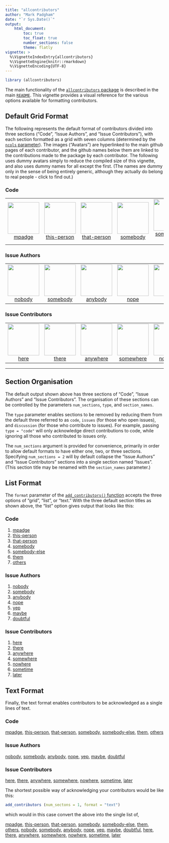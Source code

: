 ```yaml
---
title: "allcontributors"
author: "Mark Padgham"
date: "`r Sys.Date()`"
output: 
    html_document:
        toc: true
        toc_float: true
        number_sections: false
        theme: flatly
vignette: >
  %\VignetteIndexEntry{allcontributors}
  %\VignetteEngine{knitr::rmarkdown}
  %\VignetteEncoding{UTF-8}
---
```



```r
library (allcontributors)
```

The main functionality of the [`allcontributors`
package](https://github.com/ropensci/allcontributors) is described in the
main [`README`](https://docs.ropensci.org/allcontributors/). This vignette
provides a visual reference for the various options available for formatting
contributors.


## Default Grid Format

The following represents the default format of contributors divided into three
sections ("Code", "Issue Authors", and "Issue Contributors"), with each section
formatted as a grid with seven columns (determined by the [`ncols`
parameter](https://docs.ropensci.org/allcontributors/reference/add_contributors.html)).
The images ("Avatars") are hyperlinked to the main github pages of each
contributor, and the github names below them are linked to the contributions
made to the package by each contributor. The following uses dummy avatars
simply to reduce the compiled size of this vignette, and also uses dummy names
for all except the first. (The names are dummy only in the sense of being
entirely generic, although they actually do belong to real people - click to
find out.)



### Code

<table>

<tr>
<td align="center">
<a href="https://github.com/mpadge">
<img src="https://github.com/identicons/0.png" width="100px;" alt=""/>
</a><br>
<a href="https://github.com/ropensci/allcontributors/commits?author=mpadge">mpadge</a>
</td>
<td align="center">
<a href="https://github.com/this-person">
<img src="https://github.com/identicons/1.png" width="100px;" alt=""/>
</a><br>
<a href="https://github.com/ropensci/allcontributors/commits?author=this-person">this-person</a>
</td>
<td align="center">
<a href="https://github.com/that-person">
<img src="https://github.com/identicons/2.png" width="100px;" alt=""/>
</a><br>
<a href="https://github.com/ropensci/allcontributors/commits?author=that-person">that-person</a>
</td>
<td align="center">
<a href="https://github.com/somebody">
<img src="https://github.com/identicons/3.png" width="100px;" alt=""/>
</a><br>
<a href="https://github.com/ropensci/allcontributors/commits?author=somebody">somebody</a>
</td>
<td align="center">
<a href="https://github.com//somebody-else">
<img src="https://github.com/identicons/4.png" width="100px;" alt=""/>
</a><br>
<a href="https://github.com/ropensci/allcontributors/commits?author=somebody-else">somebody-else</a>
</td>
<td align="center">
<a href="https://github.com/them">
<img src="https://github.com/identicons/5.png" width="100px;" alt=""/>
</a><br>
<a href="https://github.com/ropensci/allcontributors/commits?author=them">them</a>
</td>
<td align="center">
<a href="https://github.com/others">
<img src="https://github.com/identicons/6.png" width="100px;" alt=""/>
</a><br>
<a href="https://github.com/ropensci/allcontributors/commits?author=others">others</a>
</td>
</tr>

</table>


### Issue Authors

<table>

<tr>
<td align="center">
<a href="https://github.com/nobody">
<img src="https://github.com/identicons/7.png" width="100px;" alt=""/>
</a><br>
<a href="https://github.com/ropensci/allcontributors/issues?q=is%3Aissue+author%3Anobody">nobody</a>
</td>
<td align="center">
<a href="https://github.com/somebody">
<img src="https://github.com/identicons/8.png" width="100px;" alt=""/>
</a><br>
<a href="https://github.com/ropensci/allcontributors/issues?q=is%3Aissue+author%3Asomebody">somebody</a>
</td>
<td align="center">
<a href="https://github.com/anybody">
<img src="https://github.com/identicons/9.png" width="100px;" alt=""/>
</a><br>
<a href="https://github.com/ropensci/allcontributors/issues?q=is%3Aissue+author%3Aanybody">anybody</a>
</td>
<td align="center">
<a href="https://github.com/nope">
<img src="https://github.com/identicons/10.png" width="100px;" alt=""/>
</a><br>
<a href="https://github.com/ropensci/allcontributors/issues?q=is%3Aissue+author%3Anope">nope</a>
</td>
<td align="center">
<a href="https://github.com/yep">
<img src="https://github.com/identicons/11.png" width="100px;" alt=""/>
</a><br>
<a href="https://github.com/ropensci/allcontributors/issues?q=is%3Aissue+author%3Ayep">yep</a>
</td>
<td align="center">
<a href="https://github.com/maybe">
<img src="https://github.com/identicons/12.png" width="100px;" alt=""/>
</a><br>
<a href="https://github.com/ropensci/allcontributors/issues?q=is%3Aissue+author%3Amaybe">maybe</a>
</td>
<td align="center">
<a href="https://github.com/doubtful">
<img src="https://github.com/identicons/13.png" width="100px;" alt=""/>
</a><br>
<a href="https://github.com/ropensci/allcontributors/issues?q=is%3Aissue+author%3Adoubtful">doubtful</a>
</td>
</tr>

</table>


### Issue Contributors

<table>

<tr>

<td align="center">
<a href="https://github.com/here">
<img src="https://github.com/identicons/14.png" width="100px;" alt=""/>
</a><br>
<a href="https://github.com/ropensci/allcontributors/issues?q=is%3Aissue+commenter%3Ahere">here</a>
</td>
<td align="center">
<a href="https://github.com/there">
<img src="https://github.com/identicons/15.png" width="100px;" alt=""/>
</a><br>
<a href="https://github.com/ropensci/allcontributors/issues?q=is%3Aissue+commenter%3Athere">there</a>
</td>
<td align="center">
<a href="https://github.com/anywhere">
<img src="https://github.com/identicons/16.png" width="100px;" alt=""/>
</a><br>
<a href="https://github.com/ropensci/allcontributors/issues?q=is%3Aissue+commenter%3Aanywhere">anywhere</a>
</td>
<td align="center">
<a href="https://github.com/somewhere">
<img src="https://github.com/identicons/17.png" width="100px;" alt=""/>
</a><br>
<a href="https://github.com/ropensci/allcontributors/issues?q=is%3Aissue+commenter%3Asomewhere">somewhere</a>
</td>
<td align="center">
<a href="https://github.com/nowhere">
<img src="https://github.com/identicons/18.png" width="100px;" alt=""/>
</a><br>
<a href="https://github.com/ropensci/allcontributors/issues?q=is%3Aissue+commenter%3Anowhere">nowhere</a>
</td>
<td align="center">
<a href="https://github.com/sometime">
<img src="https://github.com/identicons/19.png" width="100px;" alt=""/>
</a><br>
<a href="https://github.com/ropensci/allcontributors/issues?q=is%3Aissue+commenter%3Asometime">sometime</a>
</td>
<td align="center">
<a href="https://github.com/later">
<img src="https://github.com/identicons/20.png" width="100px;" alt=""/>
</a><br>
<a href="https://github.com/ropensci/allcontributors/issues?q=is%3Aissue+commenter%3Alater">later</a>
</td>

</tr>

</table>

---

## Section Organisation

The default output shown above has three sections of "Code", "Issue Authors"
and "Issue Contributors". The organisation of these sections can be controlled
by the parameters `num_sections`, `type`, and `section_names`.

The `type` parameter enables sections to be removed by reducing them from the
default three referred to as `code`, `issues` (for those who open issues), and
`discussion` (for those who contribute to issues). For example, passing `type =
"code"` will only acknowledge direct contributions to code, while ignoring all
those who contributed to issues only.

The `num_sections` argument is provided for convenience, primarily in order to
allow default formats to have either one, two, or three sections. Specifying
`num_sections = 2` will by default collapse the "Issue Authors" and "Issue
Contributors" sections into a single section named "Issues". (This section title
may be renamed with the `section_names` parameter.) 

## List Format 

The `format` parameter of the [`add_contributors()`
function](https://docs.ropensci.org/allcontributors/reference/add_contributors.html)
accepts the three options of "grid", "list", or "text." With the three default
section titles as shown above, the "list" option gives output that looks like this:


### Code

<ol>

<li><a href="https://github.com/ropensci/allcontributors/commits?author=mpadge">mpadge</a></li>
<li><a href="https://github.com/ropensci/allcontributors/commits?author=this-person">this-person</a></li>
<li><a href="https://github.com/ropensci/allcontributors/commits?author=that-person">that-person</a></li>
<li><a href="https://github.com/ropensci/allcontributors/commits?author=somebody">somebody</a></li>
<li><a href="https://github.com/ropensci/allcontributors/commits?author=somebody-else">somebody-else</a></li>
<li><a href="https://github.com/ropensci/allcontributors/commits?author=them">them</a></li>
<li><a href="https://github.com/ropensci/allcontributors/commits?author=others">others</a></li>

</ol>


### Issue Authors

<ol>

<li><a href="https://github.com/ropensci/allcontributors/issues?q=is%3Aissue+author%3Anobody">nobody</a></li>
<li><a href="https://github.com/ropensci/allcontributors/issues?q=is%3Aissue+author%3Asomebody">somebody</a></li>
<li><a href="https://github.com/ropensci/allcontributors/issues?q=is%3Aissue+author%3Aanybody">anybody</a></li>
<li><a href="https://github.com/ropensci/allcontributors/issues?q=is%3Aissue+author%3Anope">nope</a></li>
<li><a href="https://github.com/ropensci/allcontributors/issues?q=is%3Aissue+author%3Ayep">yep</a></li>
<li><a href="https://github.com/ropensci/allcontributors/issues?q=is%3Aissue+author%3Amaybe">maybe</a></li>
<li><a href="https://github.com/ropensci/allcontributors/issues?q=is%3Aissue+author%3Adoubtful">doubtful</a></li>

</ol>


### Issue Contributors

<ol>

<li><a href="https://github.com/ropensci/allcontributors/issues?q=is%3Aissue+commenter%3Ahere">here</a></li>
<li><a href="https://github.com/ropensci/allcontributors/issues?q=is%3Aissue+commenter%3Athere">there</a></li>
<li><a href="https://github.com/ropensci/allcontributors/issues?q=is%3Aissue+commenter%3Aanywhere">anywhere</a></li>
<li><a href="https://github.com/ropensci/allcontributors/issues?q=is%3Aissue+commenter%3Asomewhere">somewhere</a></li>
<li><a href="https://github.com/ropensci/allcontributors/issues?q=is%3Aissue+commenter%3Anowhere">nowhere</a></li>
<li><a href="https://github.com/ropensci/allcontributors/issues?q=is%3Aissue+commenter%3Asometime">sometime</a></li>
<li><a href="https://github.com/ropensci/allcontributors/issues?q=is%3Aissue+commenter%3Alater">later</a></li>

</ol>

## Text Format 

Finally, the text format enables contributors to be acknowledged as a single
lines of text.


### Code


<a href="https://github.com/ropensci/allcontributors/commits?author=mpadge">mpadge</a>, 
<a href="https://github.com/ropensci/allcontributors/commits?author=this-person">this-person</a>, 
<a href="https://github.com/ropensci/allcontributors/commits?author=that-person">that-person</a>, 
<a href="https://github.com/ropensci/allcontributors/commits?author=somebody">somebody</a>, 
<a href="https://github.com/ropensci/allcontributors/commits?author=somebody-else">somebody-else</a>, 
<a href="https://github.com/ropensci/allcontributors/commits?author=them">them</a>, 
<a href="https://github.com/ropensci/allcontributors/commits?author=others">others</a> 



### Issue Authors


<a href="https://github.com/ropensci/allcontributors/issues?q=is%3Aissue+author%3Anobody">nobody</a>, 
<a href="https://github.com/ropensci/allcontributors/issues?q=is%3Aissue+author%3Asomebody">somebody</a>, 
<a href="https://github.com/ropensci/allcontributors/issues?q=is%3Aissue+author%3Aanybody">anybody</a>, 
<a href="https://github.com/ropensci/allcontributors/issues?q=is%3Aissue+author%3Anope">nope</a>, 
<a href="https://github.com/ropensci/allcontributors/issues?q=is%3Aissue+author%3Ayep">yep</a>, 
<a href="https://github.com/ropensci/allcontributors/issues?q=is%3Aissue+author%3Amaybe">maybe</a>, 
<a href="https://github.com/ropensci/allcontributors/issues?q=is%3Aissue+author%3Adoubtful">doubtful</a> 


### Issue Contributors


<a href="https://github.com/ropensci/allcontributors/issues?q=is%3Aissue+commenter%3Ahere">here</a>, 
<a href="https://github.com/ropensci/allcontributors/issues?q=is%3Aissue+commenter%3Athere">there</a>, 
<a href="https://github.com/ropensci/allcontributors/issues?q=is%3Aissue+commenter%3Aanywhere">anywhere</a>, 
<a href="https://github.com/ropensci/allcontributors/issues?q=is%3Aissue+commenter%3Asomewhere">somewhere</a>, 
<a href="https://github.com/ropensci/allcontributors/issues?q=is%3Aissue+commenter%3Anowhere">nowhere</a>, 
<a href="https://github.com/ropensci/allcontributors/issues?q=is%3Aissue+commenter%3Asometime">sometime</a>, 
<a href="https://github.com/ropensci/allcontributors/issues?q=is%3Aissue+commenter%3Alater">later</a>

The shortest possible way of acknowledging your contributors would be like this:
```r
add_contributors (num_sectons = 1, format = "text")
```
which would in this case convert the above into the single list of,

<a href="https://github.com/ropensci/allcontributors/commits?author=mpadge">mpadge</a>, 
<a href="https://github.com/ropensci/allcontributors/commits?author=this-person">this-person</a>, 
<a href="https://github.com/ropensci/allcontributors/commits?author=that-person">that-person</a>, 
<a href="https://github.com/ropensci/allcontributors/commits?author=somebody">somebody</a>, 
<a href="https://github.com/ropensci/allcontributors/commits?author=somebody-else">somebody-else</a>, 
<a href="https://github.com/ropensci/allcontributors/commits?author=them">them</a>, 
<a href="https://github.com/ropensci/allcontributors/commits?author=others">others</a>,
<a href="https://github.com/ropensci/allcontributors/issues?q=is%3Aissue+author%3Anobody">nobody</a>, 
<a href="https://github.com/ropensci/allcontributors/issues?q=is%3Aissue+author%3Asomebody">somebody</a>, 
<a href="https://github.com/ropensci/allcontributors/issues?q=is%3Aissue+author%3Aanybody">anybody</a>, 
<a href="https://github.com/ropensci/allcontributors/issues?q=is%3Aissue+author%3Anope">nope</a>, 
<a href="https://github.com/ropensci/allcontributors/issues?q=is%3Aissue+author%3Ayep">yep</a>, 
<a href="https://github.com/ropensci/allcontributors/issues?q=is%3Aissue+author%3Amaybe">maybe</a>, 
<a href="https://github.com/ropensci/allcontributors/issues?q=is%3Aissue+author%3Adoubtful">doubtful</a>,
<a href="https://github.com/ropensci/allcontributors/issues?q=is%3Aissue+commenter%3Ahere">here</a>, 
<a href="https://github.com/ropensci/allcontributors/issues?q=is%3Aissue+commenter%3Athere">there</a>, 
<a href="https://github.com/ropensci/allcontributors/issues?q=is%3Aissue+commenter%3Aanywhere">anywhere</a>, 
<a href="https://github.com/ropensci/allcontributors/issues?q=is%3Aissue+commenter%3Asomewhere">somewhere</a>, 
<a href="https://github.com/ropensci/allcontributors/issues?q=is%3Aissue+commenter%3Anowhere">nowhere</a>, 
<a href="https://github.com/ropensci/allcontributors/issues?q=is%3Aissue+commenter%3Asometime">sometime</a>, 
<a href="https://github.com/ropensci/allcontributors/issues?q=is%3Aissue+commenter%3Alater">later</a>
